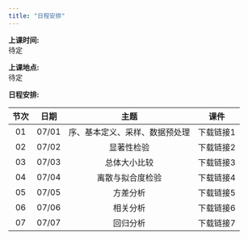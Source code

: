 ```yaml
---
title: "日程安排"
---
```


**上课时间:**   
待定 

**上课地点:**   
待定  

**日程安排:**   

节次|日期  | 主题                           | 课件      |
|:-:|:----:|:------------------------------:|:---------:|
|01 |07/01 | 序、基本定义、采样、数据预处理 | 下载链接1 |
|02 |07/02 | 显著性检验                     | 下载链接2 |
|03 |07/03 | 总体大小比较                   | 下载链接3 |
|04 |07/04 | 离散与拟合度检验               | 下载链接4 |
|05 |07/05 | 方差分析                       | 下载链接5 |
|06 |07/06 | 相关分析                       | 下载链接6 |
|07 |07/07 | 回归分析                       | 下载链接7 |